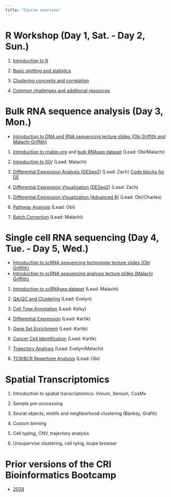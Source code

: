 ```yaml
---
title: "Course overview"
---
```


# R Workshop (Day 1, Sat. - Day 2, Sun.)

1.  [Introduction to R](course/1_introR.qmd)

2.  [Basic plotting and statistics](course/2_basicplotting.qmd)

3.  [Clustering concepts and correlation](course/3_clustering.qmd)

4.  [Common challenges and additional resources](course/4_qctrouble.qmd)

# Bulk RNA sequence analysis (Day 3, Mon.)

* [Introduction to DNA and RNA sequencing lecture slides (Obi Griffith and Malachi Griffith)](https://github.com/griffithlab/rnabio.org/blob/master/assets/lectures/cri/Day1-IntroToRNA%2BDNA.pdf)

1. [Introduction to rnabio.org](https://rnabio.org/) and [bulk RNAseq dataset](https://rnabio.org/module-01-inputs/0001/05/01/RNAseq_Data/) (Lead: Obi/Malachi)

2. [Introduction to IGV](https://rnabio.org/module-02-alignment/0002/05/02/AlignVis_IGV/) (Lead: Malachi)

3. [Differential Expression Analysis (DESeq2)](https://rnabio.org/module-03-expression/0003/03/03/Differential_Expression-DESeq2/) (Lead: Zach)
[Code blocks for DE](course/test_newfile.qmd)

4. [Differential Expression Visualization (DESeq2)](https://rnabio.org/module-03-expression/0003/04/02/DE_Visualization-DESeq2/) (Lead: Zach)

5. [Differential Expression Visualization (Advanced R)](https://rnabio.org/module-03-expression/0003/04/03/DE_Visualization_AdvancedR/) (Lead: Obi/Charles)

6. [Pathway Analysis](https://rnabio.org/module-03-expression/0003/05/01/DE_Pathway_Analysis/) (Lead: Obi)

7. [Batch Correction](https://rnabio.org/module-03-expression/0003/06/02/Batch-Correction/) (Lead: Malachi)

# Single cell RNA sequencing (Day 4, Tue. - Day 5, Wed.)

* [Introduction to scRNA sequencing technology lecture slides (Obi Griffith)](https://github.com/griffithlab/rnabio.org/blob/master/assets/lectures/cri/Day2-IntroToSCRNA.pdf)
* [Introduction to scRNA sequencing analysis lecture slides (Malachi Griffith)](https://github.com/griffithlab/rnabio.org/blob/master/assets/lectures/cri/Day3-AdvancedSCRNA.pdf)

1. [Introduction to scRNAseq dataset](https://rnabio.org/module-08-scrna/0008/01/02/scRNA_Data/) (Lead: Malachi)

2. [QA/QC and Clustering](https://rnabio.org/module-08-scrna/0008/02/01/QA_clustering/) (Lead: Evelyn)

3. [Cell Type Annotation](https://rnabio.org/module-08-scrna/0008/03/01/Cell_annotation/) (Lead: Kelsy)

4. [Differential Expression](https://rnabio.org/module-08-scrna/0008/04/01/DE_analysis/) (Lead: Kartik)

5. [Gene Set Enrichment](https://rnabio.org/module-08-scrna/0008/05/01/Gene_set_enrichment/) (Lead: Kartik)

6. [Cancer Cell Identification](https://rnabio.org/module-08-scrna/0008/06/01/Cancer_cell_identification/) (Lead: Kartik)

7. [Trajectory Analysis](https://rnabio.org/module-08-scrna/0008/07/01/Differentiation_trajectory/) (Lead: Evelyn/Malachi)

8. [TCR/BCR Repertoire Analysis](https://rnabio.org/module-08-scrna/0008/08/01/TCR_BCR_analysis/) (Lead: Obi)

# Spatial Transcriptomics

1. Introduction to spatial transcriptomics: Visium, Xenium, CosMx

2. Sample pre-processing

3. Seurat objects, motifs and neighborhood clustering (Banksy, Grafiti)

4. Custom binning

5. Cell typing, CNV, trajectory analysis

6. Unsupervise clustering, cell tying, loupe browser


# Prior versions of the CRI Bioinformatics Bootcamp

* [2024](course_2024.qmd)

